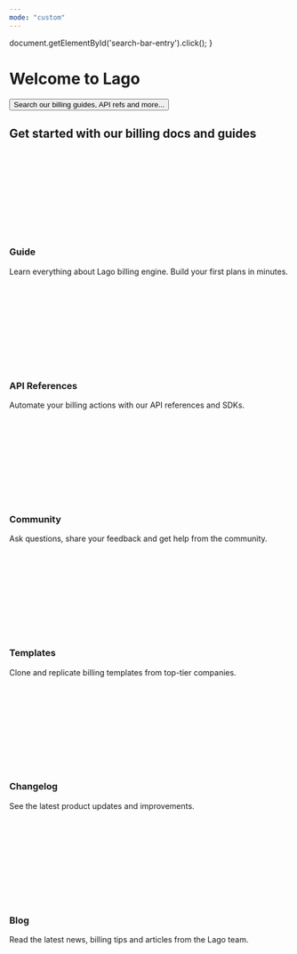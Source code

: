 ```yaml
---
mode: "custom"
---
```


  document.getElementById('search-bar-entry').click();
}

<div className="relative w-full flex items-center justify-center" style={{ height: '24rem', overflow: 'hidden' }}>
  <div id="background-div" class="absolute inset-0" style={{height: "24rem", backgroundSize: "cover", backgroundPosition: "center"}}></div>
  
  <div style={{ position: 'absolute', textAlign: 'center', padding: '0 1rem', maxWidth: '100%', left: '50%', transform: 'translateX(-50%)' }}>
    <h1
      className="text-black dark:text-white"
      style={{
          marginTop: '4rem',
          fontWeight: 300,
          margin: '0',
          textAlign: 'center',
          fontFamily: "'EDGaramond', serif",
          fontSize: '70px',
      }}
    >
      Welcome to Lago
    </h1>
    <div className="flex items-center justify-center">
	<div className="flex items-center justify-center" style={{ width: '100%' }}>
    <button
      type="button"
      className="w-full lg:flex items-center text-sm leading-6 rounded-full py-2 pl-3 pr-3 shadow-sm text-gray-400 dark:text-white/50 bg-background-light dark:bg-background-dark dark:brightness-[1.1] dark:ring-1 dark:hover:brightness-[1.25] ring-1 ring-gray-400/20 hover:ring-gray-600/25 dark:ring-gray-600/30 dark:hover:ring-gray-500/30 focus:outline-primary"
      id="home-search-entry"
      style={{
        marginTop: '2rem',
        maxWidth: '200rem',
        width: '100%',
        margin: '2rem auto 0',
        borderRadius: '0.5rem'
      }}
      onClick={openSearch}
    >
      Search our billing guides, API refs and more... 
    </button>
    </div>
	</div>
  </div>
</div>

<div
  style={{
    marginTop: '0rem',
    marginBottom: '8rem',
    maxWidth: '70rem',
    marginLeft: 'auto',
    marginRight: 'auto',
    paddingLeft: '1.25rem',
    paddingRight: '1.25rem'
  }}
>
  <h2 
    className="text-gray-900 dark:text-gray-200 text-center"
    style={{
      marginTop: '2rem',
      marginBottom: '1rem',
      fontWeight: '500',
      fontSize: '1.5rem'
    }}
  >
    Get started with our billing docs and guides
  </h2>
  <CardGroup cols={3} >
    <Card href="https://getlago.com/docs/guide" horizontal={false}>
      <div className="flex flex-col" >
        <div className="mb-4">
          <svg
            className="h-6 w-6 text-gray-900 dark:text-white"
            style={{
              maskImage: 'url("https://mintlify.b-cdn.net/v6.5.1/solid/play.svg")',
              maskRepeat: 'no-repeat',
              maskPosition: 'center center',
              backgroundColor: 'currentColor'
            }}
          />
        </div>
        <div>
          <h3 className="font-medium mb-1 text-gray-900 dark:text-white" style={{ fontSize: '1rem' }}>Guide</h3>
          <p className="text-sm text-gray-600 dark:text-gray-300" style={{ color: '#60646c' }}>Learn everything about Lago billing engine. Build your first plans in minutes.</p>
        </div>
      </div>
    </Card>
    <Card href="https://getlago.com/docs/api-reference" horizontal={false}>
      <div className="flex flex-col" >
        <div className="mb-4">
          <svg
            className="h-6 w-6 text-gray-900 dark:text-white"
            style={{
              maskImage: 'url("https://mintlify.b-cdn.net/v6.5.1/solid/code-simple.svg")',
              maskRepeat: 'no-repeat',
              maskPosition: 'center center',
              backgroundColor: 'currentColor'
            }}
          />
        </div>
        <div>
          <h3 className="font-medium mb-1 text-gray-900 dark:text-white" style={{ fontSize: '1rem' }}>API References</h3>
          <p className="text-sm text-gray-600 dark:text-gray-300" style={{ color: '#60646c' }}>Automate your billing actions with our API references and SDKs.</p>
        </div>
      </div>
    </Card>
    <Card href="https://getlago.com/slack" horizontal={false}>
      <div className="flex flex-col" >
        <div className="mb-4">
          <svg
            className="h-6 w-6 text-gray-900 dark:text-white"
            style={{
              maskImage: 'url("https://mintlify.b-cdn.net/v6.6.0/brands/slack.svg")',
              maskRepeat: 'no-repeat',
              maskPosition: 'center center',
              backgroundColor: 'currentColor'
            }}
          />
        </div>
        <div>
          <h3 className="font-medium mb-1 text-gray-900 dark:text-white" style={{ fontSize: '1rem' }}>Community</h3>
          <p className="text-sm text-gray-600 dark:text-gray-300" style={{ color: '#60646c' }}>Ask questions, share your feedback and get help from the community.</p>
        </div>
      </div>
    </Card>
  </CardGroup>
  <CardGroup cols={3} >
    <Card href="https://getlago.com/docs/templates" horizontal={false}>
      <div className="flex flex-col" >
        <div className="mb-4">
          <svg
            className="h-6 w-6 text-gray-900 dark:text-white"
            style={{
              maskImage: 'url("https://mintlify.b-cdn.net/v6.5.1/solid/books.svg")',
              maskRepeat: 'no-repeat',
              maskPosition: 'center center',
              backgroundColor: 'currentColor'
            }}
          />
        </div>
        <div>
          <h3 className="font-medium mb-1 text-gray-900 dark:text-white" style={{ fontSize: '1rem' }}>Templates</h3>
          <p className="text-sm text-gray-600 dark:text-gray-300" style={{ color: '#60646c' }}>Clone and replicate billing templates from top-tier companies.</p>
        </div>
      </div>
    </Card>
    <Card href="https://getlago.com/docs/changelog" horizontal={false}>
      <div className="flex flex-col" >
        <div className="mb-4">
          <svg
            className="h-6 w-6 text-gray-900 dark:text-white"
            style={{
              maskImage: 'url("https://mintlify.b-cdn.net/v6.5.1/solid/bullhorn.svg")',
              maskRepeat: 'no-repeat',
              maskPosition: 'center center',
              backgroundColor: 'currentColor'
            }}
          />
        </div>
        <div>
          <h3 className="font-medium mb-1 text-gray-900 dark:text-white" style={{ fontSize: '1rem' }}>Changelog</h3>
          <p className="text-sm text-gray-600 dark:text-gray-300" style={{ color: '#60646c' }}>See the latest product updates and improvements.</p>
        </div>
      </div>
    </Card>
    <Card href="https://getlago.com/blog" horizontal={false}>
      <div className="flex flex-col" >
        <div className="mb-4">
          <svg
            className="h-6 w-6 text-gray-900 dark:text-white"
            style={{
              maskImage: 'url("https://mintlify.b-cdn.net/v6.5.1/solid/block-quote.svg")',
              maskRepeat: 'no-repeat',
              maskPosition: 'center center',
              backgroundColor: 'currentColor'
            }}
          />
        </div>
        <div>
          <h3 className="font-medium mb-1 text-gray-900 dark:text-white" style={{ fontSize: '1rem' }}>Blog</h3>
          <p className="text-sm text-gray-600 dark:text-gray-300" style={{ color: '#60646c' }}>Read the latest news, billing tips and articles from the Lago team.</p>
        </div>
      </div>
    </Card>
  </CardGroup>
</div>